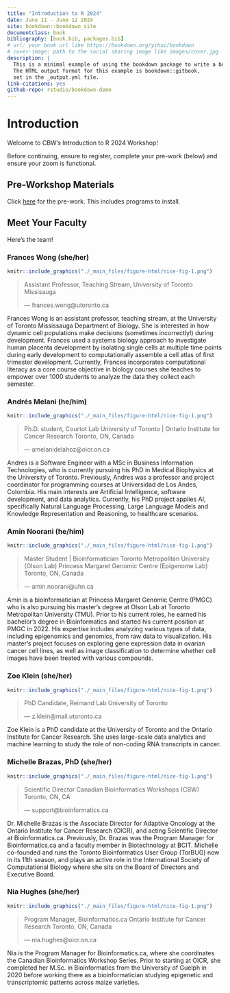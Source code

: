 ```yaml
--- 
title: "Introduction to R 2024"
date: June 11 - June 12 2024
site: bookdown::bookdown_site
documentclass: book
bibliography: [book.bib, packages.bib]
# url: your book url like https://bookdown.org/yihui/bookdown
# cover-image: path to the social sharing image like images/cover.jpg
description: |
  This is a minimal example of using the bookdown package to write a book.
  The HTML output format for this example is bookdown::gitbook,
  set in the _output.yml file.
link-citations: yes
github-repo: rstudio/bookdown-demo
---
```


# Introduction

Welcome to CBW's Introduction to R 2024 Workshop!

Before continuing, ensure to register, complete your pre-work (below) and ensure your zoom is functional.
<!-- Hyperlinking to prework before it is defined may cause rendering issues (promts a warning but I believe it works?) -->


## Pre-Workshop Materials {#prework}

Click [here](https://forms.gle/xba2wVbLXtC1E1Dx9) for the pre-work. This includes programs to install.

## Meet Your Faculty

Here's the team!

### Frances Wong <font size="3"> (she/her) </font> {-}
<!-- Note, we probably don't want pronouns to appear in the header name in the toc,
and right now the formatting of the pronouns is also weird in the toc-->

<!--- # ```{r, out.width= "65%", out.extra='style="float:right; padding:10px"'} 

out.extra='style="padding-right: 10%;"' --->

```r
knitr::include_graphics("./_main_files/figure-html/nice-fig-1.png")
```

>Assistant Professor, Teaching Stream,
University of Toronto Missisauga
>
> --- frances.wong@utoronto.ca
<!-- Would be nice if there was a nicer way to format this -->

Frances Wong is an assistant professor, teaching stream, at the University of Toronto
Mississauga Department of Biology. She is interested in how dynamic cell populations make
decisions (sometimes incorrectly!) during development. Frances used a systems biology
approach to investigate human placenta development by isolating single cells at multiple time
points during early development to computationally assemble a cell atlas of first trimester
development. Currently, Frances incorporates computational literacy as a core course
objective in biology courses she teaches to empower over 1000 students to analyze the data
they collect each semester.

### Andrés Melani <font size="3"> (he/him) </font> {-}

```r
knitr::include_graphics("./_main_files/figure-html/nice-fig-1.png")
```

>Ph.D. student, Courtot Lab
University of Toronto | Ontario Institute for Cancer Research
Toronto, ON, Canada
>
> --- amelanidelahoz@oicr.on.ca

Andres is a Software Engineer with a MSc in Business Information Technologies, who is
currently pursuing his PhD in Medical Biophysics at the University of Toronto. Previously,
Andres was a professor and project coordinator for programming courses at Universidad de
Los Andes, Colombia. His main interests are Artificial Intelligence, software development, and
data analytics. Currently, his PhD project applies AI, specifically Natural Language
Processing, Large Language Models and Knowledge Representation and Reasoning, to
healthcare scenarios.


### Amin Noorani <font size="3"> (he/him) </font> {-}

```r
knitr::include_graphics("./_main_files/figure-html/nice-fig-1.png")
```

>Master Student | Bioinformatician
Toronto Metropolitan University (Olson Lab)
Princess Margaret Genomic Centre (Epigenome Lab)
Toronto, ON, Canada
>
> --- amin.noorani@uhn.ca

Amin is a bioinformatician at Princess Margaret Genomic Centre (PMGC) who is also
pursuing his master's degree at Olson Lab at Toronto Metropolitan University (TMU). Prior to
his current roles, he earned his bachelor's degree in Bioinformatics and started his current
position at PMGC in 2022. His expertise includes analyzing various types of data, including
epigenomics and genomics, from raw data to visualization. His master's project focuses on
exploring gene expression data in ovarian cancer cell lines, as well as image classification to
determine whether cell images have been treated with various compounds.

### Zoe Klein <font size="3"> (she/her) </font> {-}

```r
knitr::include_graphics("./_main_files/figure-html/nice-fig-1.png")
```

>PhD Candidate, Reimand Lab
University of Toronto
>
> --- z.klein@mail.utoronto.ca

Zoe Klein is a PhD candidate at the University of Toronto and the Ontario Institute for Cancer
Research. She uses large-scale data analytics and machine learning to study the role of
non-coding RNA transcripts in cancer.

### Michelle Brazas, PhD <font size="3"> (she/her) </font> {-}

```r
knitr::include_graphics("./_main_files/figure-html/nice-fig-1.png")
```

>Scientific Director
Canadian Bioinformatics Workshops (CBW)
Toronto, ON, CA
>
> --- support@bioinformatics.ca

Dr. Michelle Brazas is the Associate Director for Adaptive Oncology at the Ontario Institute for
Cancer Research (OICR), and acting Scientific Director at Bioinformatics.ca. Previously, Dr.
Brazas was the Program Manager for Bioinformatics.ca and a faculty member in
Biotechnology at BCIT. Michelle co-founded and runs the Toronto Bioinformatics User Group
(TorBUG) now in its 11th season, and plays an active role in the International Society of
Computational Biology where she sits on the Board of Directors and Executive Board.

### Nia Hughes <font size="3"> (she/her) </font> {-}

```r
knitr::include_graphics("./_main_files/figure-html/nice-fig-1.png")
```

>Program Manager, Bioinformatics.ca
Ontario Institute for Cancer Research
Toronto, ON, Canada
>
> --- nia.hughes@oicr.on.ca

Nia is the Program Manager for Bioinformatics.ca, where she coordinates the Canadian
Bioinformatics Workshop Series. Prior to starting at OICR, she completed her M.Sc. in
Bioinformatics from the University of Guelph in 2020 before working there as a
bioinformatician studying epigenetic and transcriptomic patterns across maize varieties.
